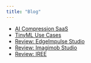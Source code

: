 ```yaml
---
title: "Blog"
---
```

- [AI Compression SaaS](blogs/aicompressionsaas.qmd)
- [TinyML Use Cases](blogs/tinymlusecases.qmd)
- [Review: EdgeImpulse Studio](blogs/edgeimplusestudio.qmd)
- [Review: Imagimob Studio](blogs/imagimobstudio.qmd)
- [Review: IREE](blogs/iree.qmd)


